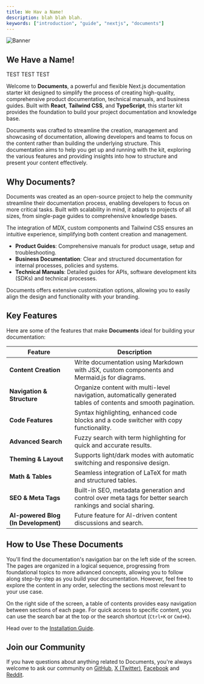```yaml
---
title: We Hav a Name!
description: blah blah blah.
keywords: ["introduction", "guide", "nextjs", "documents"]
---
```


![Banner](/images/banner.png "Documents")

## We Have a Name!

TEST TEST TEST

Welcome to **Documents**, a powerful and flexible Next.js documentation starter kit designed to simplify the process of creating high-quality, comprehensive
product documentation, technical manuals, and business guides. Built with **React**, **Tailwind CSS**, and **TypeScript**, this starter kit provides the
foundation to build your project documentation and knowledge base.

Documents was crafted to streamline the creation, management and showcasing of documentation, allowing developers and teams to focus on the content rather
than building the underlying structure. This documentation aims to help you get up and running with the kit, exploring the various features and providing
insights into how to structure and present your content effectively.

<CardGrid>
  <Card
    subtitle="Instructions"
    title="Installation"
    description="Get started with Documents using our quick start installation guide to get your project started."
    href="/blog/introduction/installation"
  />
  <Card
    subtitle="Setup"
    title="Site Settings"
    description="Setting up your Documents projects layout, links and search engine optimisation."
    href="/blog/introduction/setup"
  />
  <Card
    subtitle="Support"
    title="Rubix Studios"
    description="Australia's leading branding, marketing and web development company."
    href="https://www.rubixstudios.com.au/"
    external={true}
  />
</CardGrid>

## Why Documents?

Documents was created as an open-source project to help the community streamline their documentation process, enabling developers to focus on more critical
tasks. Built with scalability in mind, it adapts to projects of all sizes, from single-page guides to comprehensive knowledge bases.

The integration of MDX, custom components and Tailwind CSS ensures an intuitive experience, simplifying both content creation and management.

- **Product Guides**: Comprehensive manuals for product usage, setup and troubleshooting.
- **Business Documentation**: Clear and structured documentation for internal processes, policies and systems.
- **Technical Manuals**: Detailed guides for APIs, software development kits (SDKs) and technical processes.

Documents offers extensive customization options, allowing you to easily align the design and functionality with your branding.

## Key Features

Here are some of the features that make **Documents** ideal for building your documentation:

| Feature                              | Description                                                                                                     |
| ------------------------------------ | --------------------------------------------------------------------------------------------------------------- |
| **Content Creation**                 | Write documentation using Markdown with JSX, custom components and Mermaid.js for diagrams.                     |
| **Navigation & Structure**           | Organize content with multi-level navigation, automatically generated tables of contents and smooth pagination. |
| **Code Features**                    | Syntax highlighting, enhanced code blocks and a code switcher with copy functionality.                          |
| **Advanced Search**                  | Fuzzy search with term highlighting for quick and accurate results.                                             |
| **Theming & Layout**                 | Supports light/dark modes with automatic switching and responsive design.                                       |
| **Math & Tables**                    | Seamless integration of LaTeX for math and structured tables.                                                   |
| **SEO & Meta Tags**                  | Built-in SEO, metadata generation and control over meta tags for better search rankings and social sharing.     |
| **AI-powered Blog (In Development)** | Future feature for AI-driven content discussions and search.                                                    |

## How to Use These Documents

You'll find the documentation's navigation bar on the left side of the screen. The pages are organized in a logical sequence, progressing from foundational
topics to more advanced concepts, allowing you to follow along step-by-step as you build your documentation. However, feel free to explore the content in
any order, selecting the sections most relevant to your use case.

On the right side of the screen, a table of contents provides easy navigation between sections of each page. For quick access to specific content, you can
use the search bar at the top or the search shortcut (`Ctrl+K` or `Cmd+K`).

Head over to the [Installation Guide](/blog/introduction/installation).

## Join our Community

If you have questions about anything related to Documents, you're always welcome to ask our community on [GitHub](https://github.com/rubixvi/rubix-documents), [X (Twitter)](https://x.com/rubixstory), [Facebook](https://www.facebook.com/rubixstudios)
and [Reddit](https://www.reddit.com/r/RubixStudios/).
